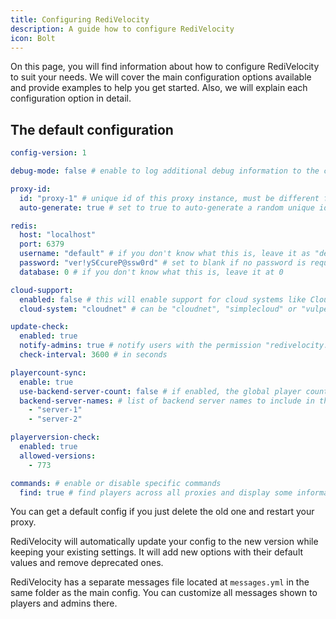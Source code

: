 ```yaml
---
title: Configuring RediVelocity
description: A guide how to configure RediVelocity
icon: Bolt
---
```


On this page, you will find information about how to configure RediVelocity to suit your needs. We will cover the main configuration options available and provide examples to help you get started. Also, we will explain each configuration option in detail.

## The default configuration

```yaml
config-version: 1

debug-mode: false # enable to log additional debug information to the console

proxy-id:
  id: "proxy-1" # unique id of this proxy instance, must be different for each proxy in the network. will be ignored if auto-generate is true
  auto-generate: true # set to true to auto-generate a random unique id on first startup (recommended)

redis:
  host: "localhost"
  port: 6379
  username: "default" # if you don't know what this is, leave it as "default" or if your Redis server has no username, set to blank
  password: "ver!yS€cureP@ssw0rd" # set to blank if no password is required
  database: 0 # if you don't know what this is, leave it at 0

cloud-support:
  enabled: false # this will enable support for cloud systems like CloudNet, SimpleCloud or VulpesCloud. It will replace the proxy-id with the cloud system's server id automatically
  cloud-system: "cloudnet" # can be "cloudnet", "simplecloud" or "vulpescloud"

update-check:
  enabled: true
  notify-admins: true # notify users with the permission "redivelocity.admin.updatecheck" about available updates
  check-interval: 3600 # in seconds

playercount-sync:
  enable: true
  use-backend-server-count: false # if enabled, the global player count will be the sum of players on the specified backend servers instead of the proxies
  backend-server-names: # list of backend server names to include in the player count (only used if use-backend-server-count is true). add an entry contain '*' to include all backend servers. regex is supported
    - "server-1"
    - "server-2"

playerversion-check:
  enabled: true
  allowed-versions:
    - 773

commands: # enable or disable specific commands
  find: true # find players across all proxies and display some information about them
```

<Accordions>
<Accordion title="What are the default config options?" id="default-options">

You can get a default config if you just delete the old one and restart your proxy.

</Accordion>
<Accordion title="What happens if the config version changes?" id="config-version-changes">

RediVelocity will automatically update your config to the new version while keeping your existing settings. It will add new options with their default values and remove deprecated ones.

</Accordion>
<Accordion title="Where can I customize the messages?" id="customize-messages">

RediVelocity has a separate messages file located at `messages.yml` in the same folder as the main config. You can customize all messages shown to players and admins there.

</Accordion>
</Accordions>